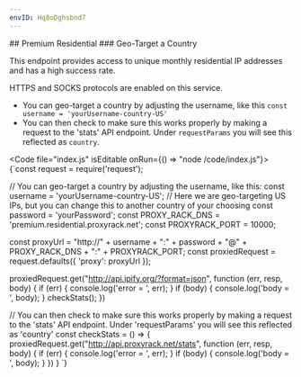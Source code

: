 ```yaml
---
envID: Hq8oDghsbnd7
---
```


<Columns>
<div>
## Premium Residential
### Geo-Target a Country

This endpoint provides access to unique monthly residential IP addresses and has a high success rate.

HTTPS and SOCKS protocols are enabled on this service.

* You can geo-target a country by adjusting the username, like this `const username = 'yourUsername-country-US'`
* You can then check to make sure this works properly by making a request to the 'stats' API endpoint. Under `requestParams` you will see this reflected as `country`.
</div>

<Code file="index.js" isEditable onRun={() => "node /code/index.js"}>
{`const request = require('request');

// You can geo-target a country by adjusting the username, like this:
const username = 'yourUsername-country-US';
//  Here we are geo-targeting US IPs, but you can change this to another country of your choosing
const password = 'yourPassword';
const PROXY_RACK_DNS = 'premium.residential.proxyrack.net';
const PROXYRACK_PORT = 10000;

const proxyUrl = "http://" + username + ":" + password + "@" + PROXY_RACK_DNS + ":" + PROXYRACK_PORT;
const proxiedRequest = request.defaults({ 'proxy': proxyUrl });

proxiedRequest.get("http://api.ipify.org/?format=json", function (err, resp, body) {
    if (err) {
        console.log('error = ', err);
    }
    if (body) {
        console.log('body = ', body);
    }
    checkStats();
})

// You can then check to make sure this works properly by making a request to the 'stats' API endpoint. Under 'requestParams' you will see this reflected as 'country'
const checkStats = () => {
    proxiedRequest.get("http://api.proxyrack.net/stats", function (err, resp, body) {
        if (err) {
            console.log('error = ', err);
        }
        if (body) {
            console.log('body = ', body);
        }
    })
}
`}
</Code>
</Columns>
